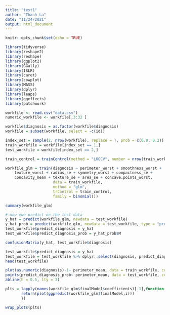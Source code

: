 ```yaml
---
title: "test1"
author: "Thanh La"
date: "11/24/2021"
output: html_document
---
```


```r
knitr::opts_chunk$set(echo = TRUE)
```

```r
library(tidyverse)
library(reshape2)
library(reshape)
library(ggplot2)
library(GGally)
library(ISLR)
library(caret)
library(cowplot)
library(MASS)
library(dplyr)
library(leaps)
library(ggeffects)
library(patchwork)
```

```r
workfile <- read.csv("data.csv")
numeric_workfile <- workfile[,3:32 ]

workfile$diagnosis = as.factor(workfile$diagnosis)
workfile = subset(workfile, select = -c(id))
```

```r
index_set = sample(2, nrow(workfile), replace = T, prob = c(0.8, 0.2))
train_workfile = workfile[index_set == 1,] 
test_workfile = workfile[index_set == 2,]
```

```r
train_control = trainControl(method = "LOOCV", number = nrow(train_workfile))

```

```r
workfile_glm = train(diagnosis ~ perimeter_worst + smoothness_worst + 
    texture_worst + radius_se + symmetry_worst + compactness_se + 
    concavity_mean + texture_se + area_se + concave.points_worst, 
                     data = train_workfile,
                     method = "glm",
                     trControl = train_control,
                     family = binomial())

summary(workfile_glm)
```


```r
# now ewe predict on the test data
y_hat = predict(workfile_glm, newdata = test_workfile)
y_hat_prob = predict(workfile_glm, newdata = test_workfile, type = "prob")
test_workfile$predict_diagnosis = y_hat
test_workfile$predict_diagnosis_prob = y_hat_prob$M

```

```r
confusionMatrix(y_hat, test_workfile$diagnosis)
```

```r
test_workfile$predict_diagnosis = y_hat
test_workfile = test_workfile %>% dplyr::select(diagnosis, predict_diagnosis, predict_diagnosis_prob, everything())
head(test_workfile)
```

```r
plot(as.numeric(diagnosis)-1~ perimeter_mean, data = train_workfile, col = "blue")
points(predict_diagnosis_prob~ perimeter_mean, data = test_workfile, col = predict_diagnosis)
abline(h = 0.5, lty = 3)

```

```r

plts = lapply(names(workfile_glm$finalModel$coefficients)[-1],function(i){
       return(plot(ggpredict(workfile_glm$finalModel,i)))
       })

wrap_plots(plts)
```
